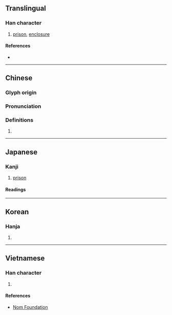 {{character info/new}}
{{character info/new|codepoint=0xF9A9}}
==Translingual==

===Han character===
{{Han char|rn=31|rad=囗|as=05|sn=8|four=60307|canj=WOII|ids=⿴囗令}}

# [[prison]], [[enclosure]]

====References====
* {{Han ref|kx=0218.020|dkj=04744|dj=0445.220|hdz=10717.110|uh=56F9|ud=22265|bh=CBF1|bd=52209}}

----

==Chinese==
{{zh-forms}}

===Glyph origin===
{{Han etym}}

===Pronunciation===
{{zh-pron
|m=líng
|c=ling4
|h=pfs=
|md=
|mn=
|w=
|mc=y
|oc=y
|cat=
}}

===Definitions===
{{zh-hanzi}}

# {{rfdef|lang=zh}}

----

==Japanese==

===Kanji===
{{ja-kanji|grade=|rs=囗05}}

# [[prison]]

====Readings====
{{ja-readings
|goon=りょう
|kanon=れい
|kun=}}

----

==Korean==

===Hanja===
{{ko-hanja|hangeul=령|rv=ryeong|mr=ryŏng}}

# {{defn|lang=ko|sort=囗05}}

----

==Vietnamese==

===Han character===
{{vi-hantu|[[lãnh]]|rs=囗05}}

# {{defn|lang=vi|sort=囗05}}

====References====
* [http://nomfoundation.org/common/nom_details.php?codepoint=56f9 Nom Foundation]